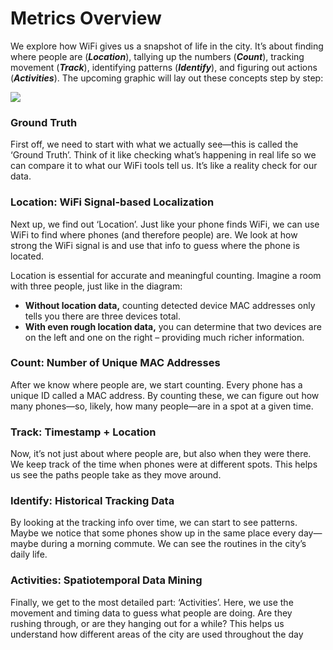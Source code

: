 # Metrics Overview

We explore how WiFi gives us a snapshot of life in the city. It's about finding where people are (_**Location**_), tallying up the numbers (_**Count**_), tracking movement (_**Track**_), identifying patterns (_**Identify**_), and figuring out actions (_**Activities**_). The upcoming graphic will lay out these concepts step by step:

![](material/metric.png)

### Ground Truth {.unnumbered}
First off, we need to start with what we actually see—this is called the 'Ground Truth'. Think of it like checking what's happening in real life so we can compare it to what our WiFi tools tell us. It's like a reality check for our data.

### Location: WiFi Signal-based Localization {.unnumbered}
Next up, we find out 'Location'. Just like your phone finds WiFi, we can use WiFi to find where phones (and therefore people) are. We look at how strong the WiFi signal is and use that info to guess where the phone is located.

::: {.callout-note title="Why Location Comes Before Count" collapse="true"}
Location is essential for accurate and meaningful counting. Imagine a room with three people, just like in the diagram:

- **Without location data,** counting detected device MAC addresses only tells you there are three devices total.
- **With even rough location data,** you can determine that two devices are on the left and one on the right – providing much richer information.
:::

### Count: Number of Unique MAC Addresses {.unnumbered}
After we know where people are, we start counting. Every phone has a unique ID called a MAC address. By counting these, we can figure out how many phones—so, likely, how many people—are in a spot at a given time.

### Track: Timestamp + Location {.unnumbered}
Now, it’s not just about where people are, but also when they were there. We keep track of the time when phones were at different spots. This helps us see the paths people take as they move around.

### Identify: Historical Tracking Data {.unnumbered}
By looking at the tracking info over time, we can start to see patterns. Maybe we notice that some phones show up in the same place every day—maybe during a morning commute. We can see the routines in the city’s daily life.

### Activities: Spatiotemporal Data Mining {.unnumbered}
Finally, we get to the most detailed part: 'Activities'. Here, we use the movement and timing data to guess what people are doing. Are they rushing through, or are they hanging out for a while? This helps us understand how different areas of the city are used throughout the day